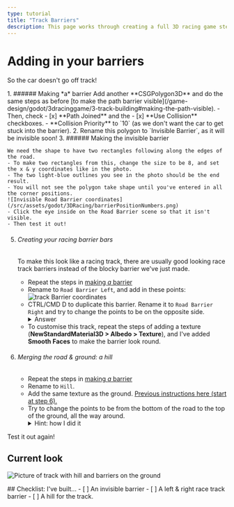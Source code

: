 ```yaml
---
type: tutorial
title: "Track Barriers"
description: This page works through creating a full 3D racing game step-by-step
---
```



# Adding in your barriers
So the car doesn't go off track!

<Steps>
1. ###### Making *a* barrier
    Add another **CSGPolygon3D** and do the same steps as before [to make the path barrier visible](/game-design/godot/3dracinggame/3-track-building#making-the-path-visible).
    - Then, check
        - [x] **Path Joined** and the
        - [x] **Use Collision** checkboxes.
        - **Collision Priority** to `10` (as we don't want the car to get stuck into the barrier).
2. Rename this polygon to `Invisible Barrier`, as it will be invisible soon!
3. ###### Making the invisible barrier

    We need the shape to have two rectangles following along the edges of the road.
    - To make two rectangles from this, change the size to be 8, and set the x & y coordinates like in the photo.
    - The two light-blue outlines you see in the photo should be the end result.
    - You will not see the polygon take shape until you've entered in all the corner positions.
    ![Invisible Road Barrier coordinates](/src/assets/godot/3DRacing/barrierPositionNumbers.png)
    - Click the eye inside on the Road Barrier scene so that it isn't visible.
    - Then test it out!
5. ###### Creating your racing barrier bars

    To make this look like a racing track, there are usually good looking race track barriers instead of the blocky barrier we've just made.
    - Repeat the steps in [making *a* barrier](#making-a-barrier)
    - Rename to `Road Barrier Left`, and add in these points:
    ![track Barrier coordinates](/src/assets/godot/3DRacing/trackBarrierPositions.png)
    - CTRL/CMD D to duplicate this barrier. Rename it to `Road Barrier Right` and try to change the points to be on the opposite side.
        <details>
        <summary>Answer</summary>
        - Change corners 0 and 3 to have their x = -4, then corners 1 and 2 to have their x = -4.5, so it's inside the invisible barriers collision area.
        - Change corners 0 and 1 to have their y = 1.5, then change corners 2 and 3 to have their y = 1, so the barrier is off the ground (around the cars height).
        </details>
    - To customise this track, repeat the steps of adding a texture (**NewStandardMaterial3D > Albedo > Texture**), and I've added **Smooth Faces** to make the barrier look round.
6. ###### Merging the road & ground: a hill
    - Repeat the steps in [making *a* barrier](#making-a-barrier)
    - Rename to `Hill`.
    - Add the same texture as the ground. [Previous instructions here (start at step 6).](/game-design/godot/3dracinggame/0-main-scene#setting-up-the-main-scene)
    - Try to change the points to be from the bottom of the road to the top of the ground, all the way around.
        <details>
        <summary>Hint: how I did it</summary>
        - Change corner 0's x = -20, corner 1's x = -6, corner 2's x = 6, and corner 3's x = 15.
        - Change corners 0 and 3 to have their y = -10, then change corners 1 and 2 to have their y = -0.5.
        </details>
</Steps>

Test it out again!

## Current look
![Picture of track with hill and barriers on the ground](/src/assets/godot/3DRacing/trackPathResult.png)

<Box>
## Checklist: I've built...
<Checklist>
- [ ] An invisible barrier
- [ ] A left & right race track barrier
- [ ] A hill for the track.
</Checklist>
</Box>


